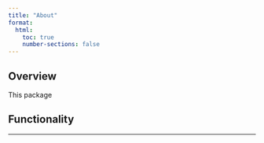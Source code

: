 ```yaml
---
title: "About"
format:
  html:
    toc: true
    number-sections: false
---
```


## Overview

This package


## Functionality








---
